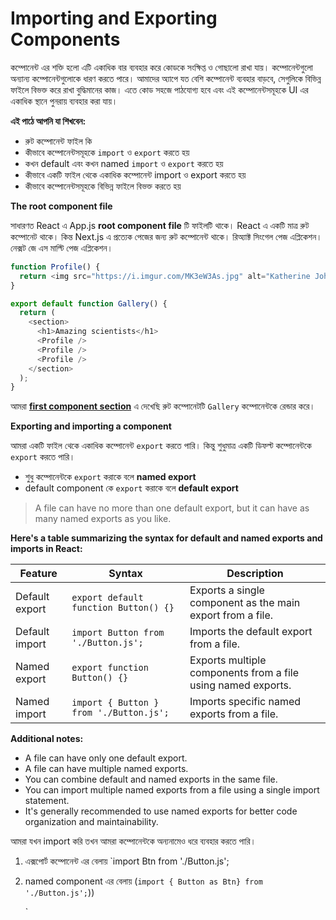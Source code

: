 # Importing and Exporting Components

কম্পোনেন্ট এর শক্তি হলো এটি একাধিক বার ব্যবহার করে কোডকে সংক্ষিপ্ত ও গোছালো রাখা যায়। কম্পোনেন্টগুলো অন্যান্য কম্পোনেন্টগুলোকে ধারণ করতে পারে। আমাদের অ্যাপে যত বেশি কম্পোনেন্ট ব্যবহার বাড়বে, সেগুলিকে বিভিন্ন ফাইলে বিভক্ত করে রাখা বুদ্ধিমানের কাজ। এতে কোড সহজে পাঠযোগ্য হবে এবং এই কম্পোনেন্টসমূহকে UI এর একাধিক স্থানে পুনরায় ব্যবহার করা যায়।

**এই পাঠে আপনি যা শিখবেন:**

- রুট কম্পোনেন্ট ফাইল কি
- কীভাবে কম্পোনেন্টসমূহকে `import` ও `export` করতে হয়
- কখন default এবং কখন named `import` ও `export` করতে হয়
- কীভাবে একটি ফাইল থেকে একাধিক কম্পোনেন্ট import ও export করতে হয়
- কীভাবে কম্পোনেন্টসমূহকে বিভিন্ন ফাইলে বিভক্ত করতে হয়

**The root component file**

সাধারণত React এ App.js **root component file** টি ফাইলটি থাকে। React এ একটি মাত্র রুট কম্পোনেট থাকে। কিন্ত Next.js এ প্রত্যেক পেজের জন্য রুট কম্পোনেন্ট থাকে। রিঅ্যাক্ট সিংগেল পেজ এপ্লিকেশন। নেক্সট জে এস মাল্টি পেজ এপ্লিকেশন।

```javascript
function Profile() {
  return <img src="https://i.imgur.com/MK3eW3As.jpg" alt="Katherine Johnson" />;
}

export default function Gallery() {
  return (
    <section>
      <h1>Amazing scientists</h1>
      <Profile />
      <Profile />
      <Profile />
    </section>
  );
}
```

আমরা **[first component section](https://prothomalo.com)** এ দেখেছি রুট কম্পোনেটটি `Gallery` কম্পোনেন্টকে রেন্ডার করে।

**Exporting and importing a component**

আমরা একটি ফাইল থেকে একাধিক কম্পোনেন্ট `export` করতে পারি। কিন্তু শুধুমাত্র একটি ডিফল্ট কম্পোনেন্টকে `export` করতে পারি।

- শুধু কম্পোনেন্টকে `export` করাকে বলে **named export**
- default component কে `export` করাকে বলে **default export**

> A file can have no more than one default export, but it can have as many named exports as you like.

**Here's a table summarizing the syntax for default and named exports and imports in React:**

| Feature        | Syntax                                  | Description                                                  |
| -------------- | --------------------------------------- | ------------------------------------------------------------ |
| Default export | `export default function Button() {}`   | Exports a single component as the main export from a file.   |
| Default import | `import Button from './Button.js';`     | Imports the default export from a file.                      |
| Named export   | `export function Button() {}`           | Exports multiple components from a file using named exports. |
| Named import   | `import { Button } from './Button.js';` | Imports specific named exports from a file.                  |

**Additional notes:**

- A file can have only one default export.
- A file can have multiple named exports.
- You can combine default and named exports in the same file.
- You can import multiple named exports from a file using a single import statement.
- It's generally recommended to use named exports for better code organization and maintainability.

আমরা যখন import করি তখন আমরা কম্পোনেন্টকে অন্যনামেও ধরে ব্যবহার করতে পারি।

1. এক্সপোর্ট কম্পোনেন্ট এর বেলায় `import Btn from './Button.js';
2. named component এর বেলায় (`import { Button as Btn} from './Button.js';`))

   `
